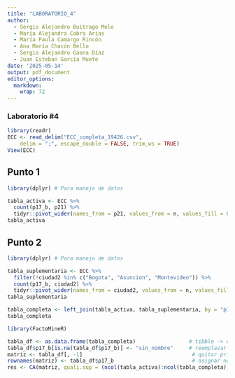 ```yaml
---
title: "LABORATORIO_4"
author:
  - Sergio Alejandro Buitrago Melo
  - María Alejandra Cabra Arias
  - María Paula Camargo Rincón
  - Ana María Chacón Bello
  - Sergio Alejandro Gaona Díaz
  - Juan Esteban García Muete
date: '2025-05-14'
output: pdf_document
editor_options: 
  markdown: 
    wrap: 72
---
```


### **Laboratorio #4**

```r
library(readr)
ECC <- read_delim("ECC_completa_19426.csv", 
    delim = ";", escape_double = FALSE, trim_ws = TRUE)
View(ECC)
```

## Punto 1
```r
library(dplyr) # Para manejo de datos

tabla_activa <- ECC %>% 
  count(p17_b, p21) %>% 
  tidyr::pivot_wider(names_from = p21, values_from = n, values_fill = 0)
tabla_activa
```

## Punto 2
```r
library(dplyr) # Para manejo de datos

tabla_suplementaria <- ECC %>% 
  filter(!ciudad2 %in% c("Bogota", "Asuncion", "Montevideo")) %>% 
  count(p17_b, ciudad2) %>% 
  tidyr::pivot_wider(names_from = ciudad2, values_from = n, values_fill = 0)
tabla_suplementaria

```


```r
tabla_completa <- left_join(tabla_activa, tabla_suplementaria, by = "p17_b")
tabla_completa
```


```r
library(FactoMineR)

tabla_df <- as.data.frame(tabla_completa)                 # tibble -> data.frame
tabla_df$p17_b[is.na(tabla_df$p17_b)] <- "sin_nombre"     # reemplazar NAs
matriz <- tabla_df[, -1]                                   # quitar primera columna
rownames(matriz) <- tabla_df$p17_b                         # asignar nombres de fila
res <- CA(matriz, quali.sup = (ncol(tabla_activa):ncol(tabla_completa))) # CA()


```


```r

```



```r

```


```r

```
